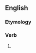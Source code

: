 ==English==

===Etymology===
{{suffix|en|offer|est|nocat=1}}

===Verb===
{{head|en|verb form}}

# {{en-archaic second-person singular of|offer}}
